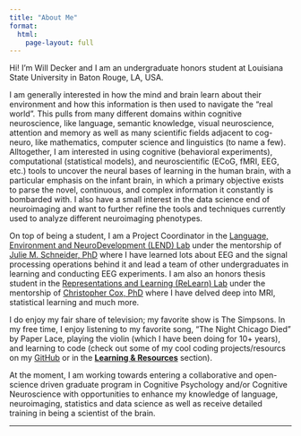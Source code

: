 ```yaml
---
title: "About Me"
format:
  html:
    page-layout: full
---
```


Hi! I'm Will Decker and I am an undergraduate honors student at Louisiana State University in Baton Rouge, LA, USA.

I am generally interested in how the mind and brain learn about their environment and how this information is then used to navigate the "real world". This pulls from many different domains within cognitive neuroscience, like language, semantic knowledge, visual neuroscience, attention and memory as well as many scientific fields adjacent to cog-neuro, like mathematics, computer science and linguistics (to name a few). Alltogether, I am interested in using cognitive (behavioral experiments), computational (statistical models), and neuroscientific (ECoG, fMRI, EEG, etc.) tools to uncover the neural bases of learning in the human brain, with a particular emphasis on the infant brain, in which a primary objective exists to parse the novel, continuous, and complex information it constantly is bombarded with. I also have a small interest in the data science end of neuroimaging and want to further refine the tools and techniques currently used to analyze different neuroimaging phenotypes. 

On top of being a student, I am a Project Coordinator in the [Language, Environment and NeuroDevelopment (LEND) Lab](https://juschnei.wixsite.com/lendlab) under the mentorship of [Julie M. Schneider, PhD](https://www.lsu.edu/hss/comd/faculty/schneider.php) where I have learned lots about EEG and the signal processing operations behind it and lead a team of other undergraduates in learning and conducting EEG experiments. I am also an honors thesis student in the [Representations and Learning (ReLearn) Lab](https://faculty.lsu.edu/chriscox/index.php) under the mentorship of [Christopher Cox, PhD](https://www.lsu.edu/hss/psychology/faculty/cognitive/cox.php) where I have delved deep into MRI, statistical learning and much more.

I do enjoy my fair share of television; my favorite show is The Simpsons. In my free time, I enjoy listening to my favorite song, "The Night Chicago Died" by Paper Lace, playing the violin (which I have been doing for 10+ years), and learning to code (check out some of my cool coding projects/resourcs on my [GitHub](mysci.qmd#github) or in the [**Learning & Resources**](https://w-decker.github.io/mylearning.html) section).

At the moment, I am working towards entering a collaborative and open-science driven graduate program in Cognitive Psychology and/or Cognitive Neuroscience with opportunities to enhance my knowledge of language, neuroimaging, statistics and data science as well as receive detailed training in being a scientist of the brain.

---